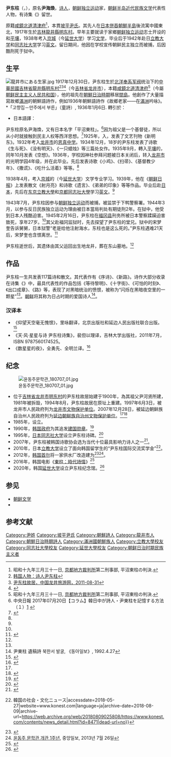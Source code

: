 {{Infobox Writer
| name         = 尹东柱
| image        = Sky, Wind, Star and Poem (1955), p.3 image.jpg
| imagesize    = 200px
| caption      = 
| pseudonym    =
| birth_name   =
| birth_date   = {{birth date|1917|12|30}}
| birth_place  = {{flag|Republic of China (1912–1949)|1912}}[[吉林省_(中華民國)|吉林省]][[龙井市|龍井縣]][[明東村|明東村]]
| death_date   = {{death date and age|1945|02|16|1917|12|30}}
| death_place  = {{flag|Empire of Japan}}[[福冈县|福冈县]][[福岡市|福岡市]]
| education    = {{lk|延禧专门学校|연희전문학교}}（[[延世大学|延世大学]]）<br>[[立教大學|立教大學]]<br>[[同志社大學|同志社大學]]
| occupation   = [[诗人|诗人]]
| period       = 1934年－1945年
| language     = [[朝鲜语|朝鲜语]]、[[汉语|汉语]]、[[日语|日语]]、[[英语|英语]]
| genre        =
| subject      =
| movement     = [[朝鲜独立运动|朝鲜独立运动]]
| notableworks = 《序诗》、《新路》、《等待黎明》、《十字街》、《可怕的时刻》、《出口成章》、《路》
| spouse       = 
| partner      =
| children     =
| relatives    =
| influences   =
| influenced   =
| awards       =
| signature    =
| website      =
}}
'''尹东柱'''（{{kor|윤동주|尹東柱|Yun Dong-ju}}，{{bd|1917年|12月30日|1945年|2月16日}}），原名'''尹海煥'''，[[诗人|诗人]]，[[朝鲜独立运动|朝鲜独立运动]]家，[[朝鲜文学#诗歌|朝鲜半岛近代民族文学]]代表性人物，有诗集《{{lk|天空、风、星星和诗|하늘과 바람과 별과 시}}》留世。

原籍[[咸鏡北道|咸鏡北道]][[清津|清津府]]<ref name="京都地裁">昭和十九年三月三十一日, [[京都地方裁判所|京都地方裁判所]]第二刑事部, 平沼東柱の判決.</ref>，本貫[[坡平尹氏|坡平尹氏]]。其先人在[[朝鮮日據時期|日本併吞朝鮮半島]]後流寓中國東北，1917年生於[[吉林省_(中華民國)|吉林]][[龍井市|龍井縣]][[明东村|明东村]]。早年主要就读于家鄉[[朝鲜独立运动|朝鲜独立运动]]志士开设的{{lk|明东学校|명동학교}}和[[平壤|平壤]]{{lk|崇实中学|숭실중학교}}，1938年考入[[京城府|京城]]{{lk|延禧专门学校|연희전문학교}}（今[[延世大学|延世大学]]）学习[[文学|文学]]，毕业后于1942年赴日[[立教大学|立教大学]]和[[同志社大学|同志社大学]]学习[[英文|英文]]。留日期间，他因在学校宣传朝鲜民主独立而被捕，后因酷刑死于狱中。

==生平==
[[File:龍井市にある生家.jpg|thumb]]
1917年12月30日，尹东柱生於[[北洋军阀|北洋]][[奉系|奉系军阀]]统治下的[[中華民國|中華民國]][[吉林省_(中華民國)|吉林省]][[龍井市|龍井縣]][[明东村|明东村]]<ref name="korea.net">[https://chinese.korea.net/NewsFocus/History/view?articleId=133420 韩国人物：诗人尹东柱]</ref><ref name=zglj>[https://web.archive.org/web/20160304123442/http://www.longjing.gov.cn/user/index.xhtml?menu_id=273&gallery_mode=content&num=571 尹东柱故居，中国龙井旅游网，2011-08-31]</ref><ref>{{Cite news|url=https://www.koreaworldtimes.com/topics/news/8691/|script-title=ja:中韓でもめる愛国詩人？ 存在していない国の国籍をつけられた尹東柱|newspaper=KoreaWorldTimes|date=2021-02-20|language=ja|access-date=2021-05-30|archive-date=2021-06-03|archive-url=https://web.archive.org/web/20210603025412/https://www.koreaworldtimes.com/topics/news/8691/|dead-url=no}}</ref>（今[[吉林省|吉林省]][[龙井市|龙井市]]），本籍[[咸鏡北道|咸鏡北道]][[清津|清津府]]<ref name="京都地裁">昭和十九年三月三十一日, [[京都地方裁判所|京都地方裁判所]]第二刑事部, 平沼東柱の判決.</ref>（今屬[[朝鲜民主主义人民共和国|朝鲜民主主义人民共和国]]），他的祖先在[[朝鮮日治時期|朝鮮日治時期]]移居[[間島|間島]]。他創作了大量描寫故鄉[[滿洲|滿洲]]的朝鮮語詩作，例如1936年朝鮮語詩作《故鄉老家——在[[滿洲|滿洲]]吟咏》。<ref name="故郷の家1936">*「고향집－만주에서 부른」（童詩）, 1936年1月6日. 轉引於：{{cite journal|title=윤동주의 ‘고향’과 시적 도정|journal=한국학연구|date=2020年5月|issue=57|page=114,126|author=이단비|url=https://newdept.inha.ac.kr/sites/inhakorea/upfiles/tb_kor_study/57/04.pdf|archiveurl=https://web.archive.org/web/20210218034352/https://newdept.inha.ac.kr/sites/inhakorea/upfiles/tb_kor_study/57/04.pdf|archivedate=2021-02-18|quote=헌짚신짝 끄을고/나 여기 왜왔노/두만강을 건너서/쓸쓸한 이땅에//남쪽하늘 저밑엔/따뜻한 내고향내어머니 계신곳/그리운 고향집.|access-date=2021-02-18|dead-url=no}}

*日本語譯：{{cite web|title=故郷の家――満州でうたう|publisher=福岡・尹東柱の詩を読む会|date=2007-08-19|last=|first=|url=https://dongju-fukuoka.at.webry.info/200708/article_4.html|archiveurl=https://web.archive.org/web/20210218035307/https://dongju-fukuoka.at.webry.info/200708/article_4.html|archivedate=2021-02-18|accessdate=2021-02-18|dead-url=no}}</ref>

尹东柱原名尹海煥，又有日本名字「平沼東柱」。<ref>中央日報  2017年07月20日【コラム】韓日中が詩人・尹東柱を記憶する方法（１）[http://japanese.joins.com/article/456/231456.html] {{Wayback|url=http://japanese.joins.com/article/456/231456.html |date=20180623085106 }}</ref>因为祖父是一个基督徒，所以从小时就接触到民主人权等西洋思想。<ref name=ifeng>{{Cite web |url=http://news.ifeng.com/world/detail_2013_08/15/28631204_0.shtml |title=韩媒质疑中国把“韩国伟大诗人”变成“中国诗人”，凤凰网，2013年08月15日 |accessdate=2013-08-15 |archive-date=2013-08-15 |archive-url=https://web.archive.org/web/20130815132052/http://news.ifeng.com/world/detail_2013_08/15/28631204_0.shtml |dead-url=no }}</ref>1925年，入{{lk|明东学校|명동학교}}，发表了文艺刊物《新明东》。1932年考入[[龙井市|龙井市]]的[[恩真中学|恩真中学]]。1934年12月，18岁的尹东柱发表了诗歌《生与死》、《没有明天》、《一只蜡烛》等三篇处女作。1935年9月，轉入[[平壤|平壤]]的{{lk|崇实中学|숭실중학교}}，同年10月发表《空想》。1936年，学校因神社参拜问题被日本关闭后，转入[[龙井市|龙井市]]的光明学园4年级，并在此毕业。先后发表诗歌《小鸡》、《扫帚》、《基督教少年》、《撒谎》、《吃什么活着》等等。<ref name=zglj/>

1938年4月，考入[[京城府|京城]]的{{lk|延禧专门学校|연희전문학교}}（今[[延世大学|延世大学]]）文学专业学习。1939年，他在《[[朝鲜日报|朝鲜日报]]》上发表散文《射月亮》和诗歌《遗言》、《弟弟的印象》等等作品。毕业后赴[[日本|日本]]，先后在[[东京|东京]][[立教大學|立教大學]]和[[京都|京都]][[同志社大學|同志社大學]]学习[[英文|英文]]。<ref name=zglj/>

1943年7月，尹东柱因参与[[朝鲜独立运动|朝鲜独立运动]]而被捕，被监禁于下鸭警察署。1944年3月，以参与反日民族独立运动为理由被日本當局判处有期徒刑2年。在狱中，他受到日本人残酷迫害。1945年2月16日，尹东柱在[[福冈县|福冈县]]刑务所被日本警察蹂躏迫害致死，享年27岁。<ref name=zglj/>其父赴福冈监狱时，先去探望了尹东柱的堂兄{{lk|宋梦奎|송몽규}}。狱中的宋梦奎告诉舅舅，日本狱警“老是给他注射海水，东柱也是这么死的。”尹东柱遇难21天后，宋梦奎也含恨离世。<ref>{{cite web |author1=南永前 |title=抗日诗人尹东柱 |url=http://www.chinawriter.com.cn/wxpl/2015/2015-09-10/253026.html |website=中国作家网 |publisher=吉林日报 |access-date=2021-02-18 |archive-date=2016-06-08 |archive-url=https://web.archive.org/web/20160608060800/http://www.chinawriter.com.cn/wxpl/2015/2015-09-10/253026.html |dead-url=no }}</ref>

尹东柱逝世后，其遗体由其父运回出生地龙井，葬在东山墓地。<ref name=zglj/>

==作品==
尹东柱一生共发表117篇诗和散文。其代表作有《序诗》、《新路》。诗作大部分收录在诗集《{{lk|天空、风、星星和诗|하늘과 바람과 별과 시}}》中，最具代表性的作品包括《等待黎明》、《十字街》、《可怕的时刻》、《出口成章》、《路》等，表现了对黑暗统治的愤恨，被称为“闪烁在黑暗夜空里的一颗星”<ref name=zglj/>。[[朝鲜民主主义人民共和国|朝鲜]]将其称为日占时期的爱国诗人<ref>尹東柱 遺稿詩 북한서 발굴, 《동아일보》, 1992.4.27</ref>。
===汉译本===
* 《仰望天空毫无愧恨》，里咏翻译，北京出版社和延边人民出版社联合出版。<ref>{{Cite web|url= http://wap.yanjinews.com/?id=8339|title= 尹东柱诗集《仰望天空毫无愧恨》面世|date= 2012-08-28|work= 延吉新闻网|access-date= 2021-06-20|archive-date= 2021-06-24|archive-url= https://web.archive.org/web/20210624204259/http://wap.yanjinews.com/?id=8339|dead-url= no}}</ref>
* 《天·风·星星与诗 尹东柱诗集》，裴但以理译，吉林大学出版社，2011年7月，ISBN 9787560174525。
* 《数星星的夜》，全勇先、全明兰译。<ref>{{Cite web|url= http://news.inewsweek.cn/people/2021-06-07/12782.shtml|title= 这个27岁就死于日军监狱的中国诗人，被选入韩国课本|author= 隗延章|date= 2021-06-07|work= 中国新闻周刊|access-date= 2021-06-20|archive-date= 2021-06-24|archive-url= https://web.archive.org/web/20210624201657/http://news.inewsweek.cn/people/2021-06-07/12782.shtml|dead-url= no}}</ref>

==纪念==
[[File:윤동주문학관_180707_01.jpg|thumb]]
*位于[[吉林省|吉林省]][[龙井市|龙井市]][[明东村|明东村]]的尹东柱故居始建于1900年，為其祖父尹河贤所建，1981年被拆毁，1994年8月，尹东柱故居在原址上重建。1997年6月3日，被龙井市人民政府列为[[龙井市文物保护单位|龙井市文物保护单位]]。2007年12月28日，被延边朝鲜族自治州人民政府列为[[延边朝鲜族自治州文物保护单位|延边朝鲜族自治州文物保护单位]]。<ref name=zglj/><ref>{{cite web |title=尹东柱故居 |url=http://www.lj-lib.com/index.php?m=content&c=index&a=show&catid=86&id=127 |website=龙井市图书馆 |access-date=2021-02-28 |archive-date=2018-09-12 |archive-url=https://web.archive.org/web/20180912192203/http://www.lj-lib.com/index.php?m=content&c=index&a=show&catid=86&id=127 |dead-url=no }}</ref>
*1985年，{{lk|韩国文人协会|한국문인협회}}设立{{lk|尹东柱文学奖|윤동주문학상}}。
*1990年，[[韩国政府|韩国政府]]为其追发[[建国勋章|建国勋章]]。<ref>{{cite web|url=http://dna.naver.com/viewer/index.nhn?articleId=1990081500329208005&editNo=3&printCount=1&publishDate=1990-08-15&officeId=00032&pageNo=8&printNo=13812&publishType=00020|title=시인 尹東柱 건국훈장 독립장 추서|저자=|date=1990-08-15|publisher=경향신문}}</ref>
*1995年，[[日本|日本]][[同志社大学|同志社大学]]设立尹东柱诗碑。<ref>{{cite journal|1=和書|title=同志社大学の尹東柱詩碑建立過程の余談|journal=同志社時報|issue=第134号|date=2012年10月|page=69|last=[[徐正敏|徐正敏]]|first=|url=https://www.doshisha.ac.jp/attach/page/OFFICIAL-PAGE-JA-1773/139426/file/134tokubetukiko.pdf|access-date=2021-02-18|archive-date=2021-02-18|archive-url=https://web.archive.org/web/20210218023140/https://www.doshisha.ac.jp/attach/page/OFFICIAL-PAGE-JA-1773/139426/file/134tokubetukiko.pdf|dead-url=no}}</ref>
*2007年，尹东柱被韩国诗歌协会选为当代十位最具影响力诗人之一<ref>{{cite news|last=Chung|first=Ah-young|date=October 15, 2007|title=Top Ten Korean Modern Poets Selected|url=http://www.koreatimes.co.kr/www/news/art/2007/11/142_11896.html|work=The Korea Times|access-date=February 15, 2020|archive-date=2021-02-25|archive-url=https://web.archive.org/web/20210225085351/http://www.koreatimes.co.kr/www/news/art/2007/11/142_11896.html|dead-url=no}}</ref>。
*2010年，日本[[立教大学|立教大学]]设立了面向韩国留学生的“尹东柱国际交流奖学金”<ref>{{Cite web|url=https://www.konest.com/contents/news_detail.html?id=8471|title=立教大・尹東柱奨学生１号誕生「韓日交流に貢献する」 {{!}} 韓国の社会・文化ニュース|accessdate=2018-05-27|website=www.konest.com|language=ja|archive-date=2018-08-09|archive-url=https://web.archive.org/web/20180809025808/https://www.konest.com/contents/news_detail.html?id=8471|dead-url=no}}</ref>。
*2012年，[[韩国|韩国]][[首尔|首尔]]将一家供水厂改造建为{{lk|尹东柱文学馆|윤동주문학관}}<ref name="윤동주문학관">{{cite news |url=https://www.jfac.or.kr/site/main/content/yoondj01 |title=윤동주문학관 홈페이지 |date=2018-07-09 |archiveurl=https://web.archive.org/web/20180709153801/https://www.jfac.or.kr/site/main/content/yoondj01 |archivedate=2018-07-09 |deadurl=yes }}</ref><ref>[http://news.joins.com/article/12183699 윤동주 문학관 개관 1주년], 중앙일보, 2013년 7월 26일</ref>。
*2016年，韩国电影《[[東柱：時代詩情|東柱：時代詩情]]》<ref>{{Cite web|title=【開眼電影網】東柱：時代詩情 Dongju: The Portrait of a Poet -- |url=http://app2.atmovies.com.tw/film/fdkr23499238/|work=【開眼電影網】|accessdate=2019-02-20|archive-date=2018-11-02|archive-url=https://web.archive.org/web/20181102210605/http://app2.atmovies.com.tw/film/fdkr23499238/|dead-url=no}}</ref>
*2020年，韩国[[延世大学|延世大学]]设立尹东柱纪念馆。<ref>{{Cite web |title=제목=윤동주 시인 살던 연세대 핀슨관, 윤동주기념관으로 재탄생 |url=https://www.yna.co.kr/view/AKR20200120147400004 |publisher=연합뉴스 |author=김주환 |date=2020-01-20 |accessdate=2020-02-24 |archive-date=2020-02-23 |archive-url=https://web.archive.org/web/20200223191023/https://www.yna.co.kr/view/AKR20200120147400004 |dead-url=no }}</ref>

==参见 ==
*[[朝鲜文学|朝鲜文学]]
*{{lk|宋夢奎|송몽규}}

==参考文献==
{{reflist|2}}
{{DEFAULTSORT:Yun, Dong-ju}}


[[Category:尹姓|Category:尹姓]]
[[Category:坡平尹氏|Category:坡平尹氏]]
[[Category:朝鮮詩人|Category:朝鮮詩人]]
[[Category:龍井市人|Category:龍井市人]]
[[Category:朝鮮日治時期詩人|Category:朝鮮日治時期詩人]]
[[Category:滿洲國朝鮮族人|Category:滿洲國朝鮮族人]]
[[Category:立教大學校友|Category:立教大學校友]]
[[Category:同志社大學校友|Category:同志社大學校友]]
[[Category:延世大學校友|Category:延世大學校友]]
[[Category:朝鲜日治时期民族主义者|Category:朝鲜日治时期民族主义者]]